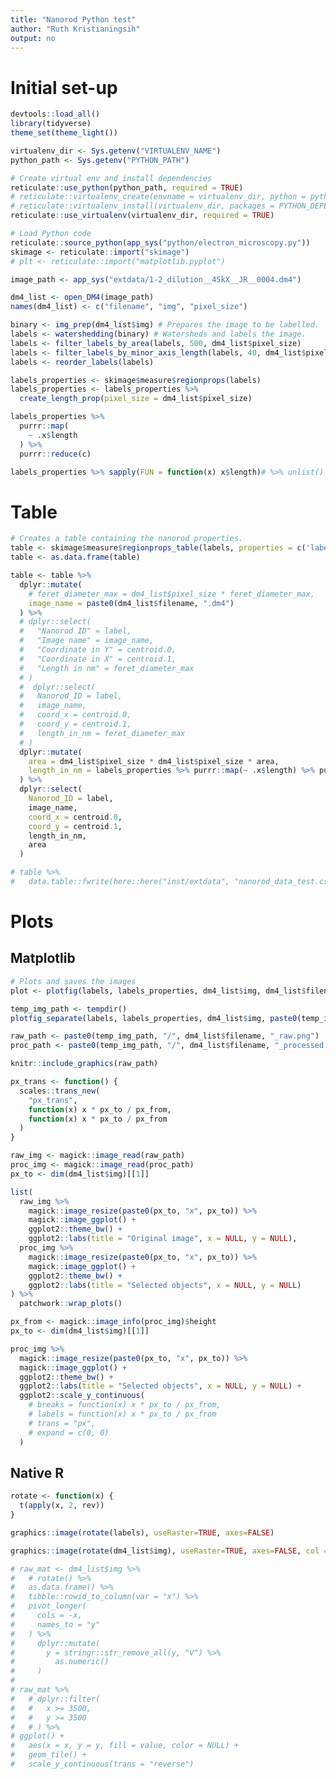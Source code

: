 ```yaml
---
title: "Nanorod Python test"
author: "Ruth Kristianingsih"
output: no
---
```


# Initial set-up

```r
devtools::load_all()
library(tidyverse)
theme_set(theme_light())
```


```r
virtualenv_dir <- Sys.getenv("VIRTUALENV_NAME")
python_path <- Sys.getenv("PYTHON_PATH")

# Create virtual env and install dependencies
reticulate::use_python(python_path, required = TRUE)
# reticulate::virtualenv_create(envname = virtualenv_dir, python = python_path)
# reticulate::virtualenv_install(virtualenv_dir, packages = PYTHON_DEPENDENCIES, ignore_installed=TRUE)
reticulate::use_virtualenv(virtualenv_dir, required = TRUE)

# Load Python code
reticulate::source_python(app_sys("python/electron_microscopy.py"))
skimage <- reticulate::import("skimage")
# plt <- reticulate::import("matplotlib.pyplot")
```

```r
image_path <- app_sys("extdata/1-2_dilution__45kX__JR__0004.dm4")

dm4_list <- open_DM4(image_path)
names(dm4_list) <- c("filename", "img", "pixel_size")
```

```r
binary <- img_prep(dm4_list$img) # Prepares the image to be labelled.
labels <- watershedding(binary) # Watersheds and labels the image.
labels <- filter_labels_by_area(labels, 500, dm4_list$pixel_size)
labels <- filter_labels_by_minor_axis_length(labels, 40, dm4_list$pixel_size)
labels <- reorder_labels(labels)
```

```r
labels_properties <- skimage$measure$regionprops(labels)
labels_properties <- labels_properties %>% 
  create_length_prop(pixel_size = dm4_list$pixel_size)
```

```r
labels_properties %>% 
  purrr::map(
    ~ .x$length
  ) %>% 
  purrr::reduce(c)
```

```r
labels_properties %>% sapply(FUN = function(x) x$length)# %>% unlist()
```


# Table 

```r
# Creates a table containing the nanorod properties.
table <- skimage$measure$regionprops_table(labels, properties = c('label', 'centroid', 'area'))
table <- as.data.frame(table)

table <- table %>%
  dplyr::mutate(
    # feret_diameter_max = dm4_list$pixel_size * feret_diameter_max,
    image_name = paste0(dm4_list$filename, ".dm4")
  ) %>%
  # dplyr::select(
  #   "Nanorod ID" = label,
  #   "Image name" = image_name,
  #   "Coordinate in Y" = centroid.0,
  #   "Coordinate in X" = centroid.1,
  #   "Length in nm" = feret_diameter_max
  # )
  #  dplyr::select(
  #   Nanorod_ID = label,
  #   image_name,
  #   coord_x = centroid.0,
  #   coord_y = centroid.1,
  #   length_in_nm = feret_diameter_max
  # )
  dplyr::mutate(
    area = dm4_list$pixel_size * dm4_list$pixel_size * area,
    length_in_nm = labels_properties %>% purrr::map(~ .x$length) %>% purrr::reduce(c)
  ) %>%
  dplyr::select(
    Nanorod_ID = label,
    image_name,
    coord_x = centroid.0,
    coord_y = centroid.1,
    length_in_nm,
    area
  )
```

```r
# table %>% 
#   data.table::fwrite(here::here("inst/extdata", "nanorod_data_test.csv"))
```



# Plots

## Matplotlib

```r
# Plots and saves the images
plot <- plotfig(labels, labels_properties, dm4_list$img, dm4_list$filename, out_dpi = 96)
```

```r
temp_img_path <- tempdir()
plotfig_separate(labels, labels_properties, dm4_list$img, paste0(temp_img_path, "/", dm4_list$filename))
```

```r
raw_path <- paste0(temp_img_path, "/", dm4_list$filename, "_raw.png")
proc_path <- paste0(temp_img_path, "/", dm4_list$filename, "_processed.png")
```

```r
knitr::include_graphics(raw_path)
```

```r
px_trans <- function() {
  scales::trans_new(
    "px_trans", 
    function(x) x * px_to / px_from, 
    function(x) x * px_to / px_from
  )
}

raw_img <- magick::image_read(raw_path)
proc_img <- magick::image_read(proc_path)
px_to <- dim(dm4_list$img)[[1]]

list(
  raw_img %>%
    magick::image_resize(paste0(px_to, "x", px_to)) %>%
    magick::image_ggplot() +
    ggplot2::theme_bw() +
    ggplot2::labs(title = "Original image", x = NULL, y = NULL),
  proc_img %>%
    magick::image_resize(paste0(px_to, "x", px_to)) %>%
    magick::image_ggplot() +
    ggplot2::theme_bw() +
    ggplot2::labs(title = "Selected objects", x = NULL, y = NULL)
) %>%
  patchwork::wrap_plots()
```

```r
px_from <- magick::image_info(proc_img)$height
px_to <- dim(dm4_list$img)[[1]]

proc_img %>%
  magick::image_resize(paste0(px_to, "x", px_to)) %>%
  magick::image_ggplot() +
  ggplot2::theme_bw() +
  ggplot2::labs(title = "Selected objects", x = NULL, y = NULL) +
  ggplot2::scale_y_continuous(
    # breaks = function(x) x * px_to / px_from,
    # labels = function(x) x * px_to / px_from
    # trans = "px",
    # expand = c(0, 0)
  )
```



## Native R

```r
rotate <- function(x) {
  t(apply(x, 2, rev))
}
```


```r
graphics::image(rotate(labels), useRaster=TRUE, axes=FALSE)
```

```r
graphics::image(rotate(dm4_list$img), useRaster=TRUE, axes=FALSE, col = grey(seq(0, 1, length = 256)))
```


```r
# raw_mat <- dm4_list$img %>% 
#   # rotate() %>% 
#   as.data.frame() %>% 
#   tibble::rowid_to_column(var = "x") %>% 
#   pivot_longer(
#     cols = -x,
#     names_to = "y"
#   ) %>% 
#     dplyr::mutate(
#       y = stringr::str_remove_all(y, "V") %>% 
#         as.numeric()
#     )
# 
# raw_mat %>% 
#   # dplyr::filter(
#   #   x >= 3500,
#   #   y >= 3500
#   # ) %>% 
# ggplot() +
#   aes(x = x, y = y, fill = value, color = NULL) +
#   geom_tile() +
#   scale_y_continuous(trans = "reverse")
```


